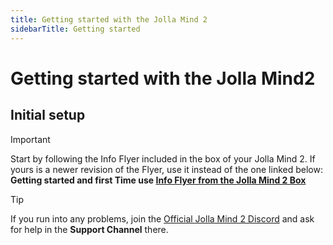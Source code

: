 ```yaml
---
title: Getting started with the Jolla Mind 2
sidebarTitle: Getting started
---
```


# Getting started with the Jolla Mind2
## Initial setup
>[!IMPORTANT]
>
>Start by following the Info Flyer included in the box of your Jolla Mind 2. If yours is a newer revision of the Flyer,
>use it instead of the one linked below:<br />
>**Getting started and first Time use [Info Flyer from the Jolla Mind 2 Box](https://docs-mind2.s3.cubbit.eu/initial-setup-mind2.pdf)**

>[!TIP]
>
>If you run into any problems, join the [Official Jolla Mind 2 Discord](https://discord.gg/CjGEnzWzGm)
and ask for help in the **Support Channel** there.


<MessagingCenter />

<AddingEmailAccount />

<Documents />